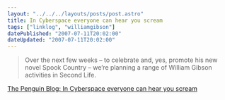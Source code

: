 ```yaml
---
layout: "../../../layouts/posts/post.astro"
title: In Cyberspace everyone can hear you scream
tags: ["linklog", "williamgibson"]
datePublished: "2007-07-11T20:02:00"
dateUpdated: "2007-07-11T20:02:00"
---
```


> Over the next few weeks – to celebrate and, yes, promote his new novel Spook Country – we’re planning a range of William Gibson activities in Second Life.

[The Penguin Blog: In Cyberspace everyone can hear you scream](https://penguinukbooks.wordpress.com/2007/07/09/in-cyberspace-e/)
